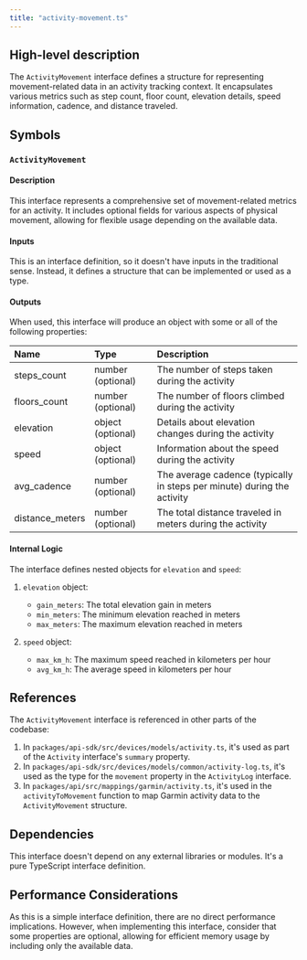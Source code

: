```yaml
---
title: "activity-movement.ts"
---
```


## High-level description
The `ActivityMovement` interface defines a structure for representing movement-related data in an activity tracking context. It encapsulates various metrics such as step count, floor count, elevation details, speed information, cadence, and distance traveled.

## Symbols

### `ActivityMovement`
#### Description
This interface represents a comprehensive set of movement-related metrics for an activity. It includes optional fields for various aspects of physical movement, allowing for flexible usage depending on the available data.

#### Inputs
This is an interface definition, so it doesn't have inputs in the traditional sense. Instead, it defines a structure that can be implemented or used as a type.

#### Outputs
When used, this interface will produce an object with some or all of the following properties:

| Name | Type | Description |
|:-----|:-----|:------------|
| steps_count | number (optional) | The number of steps taken during the activity |
| floors_count | number (optional) | The number of floors climbed during the activity |
| elevation | object (optional) | Details about elevation changes during the activity |
| speed | object (optional) | Information about the speed during the activity |
| avg_cadence | number (optional) | The average cadence (typically in steps per minute) during the activity |
| distance_meters | number (optional) | The total distance traveled in meters during the activity |

#### Internal Logic
The interface defines nested objects for `elevation` and `speed`:

1. `elevation` object:
   - `gain_meters`: The total elevation gain in meters
   - `min_meters`: The minimum elevation reached in meters
   - `max_meters`: The maximum elevation reached in meters

2. `speed` object:
   - `max_km_h`: The maximum speed reached in kilometers per hour
   - `avg_km_h`: The average speed in kilometers per hour

## References
The `ActivityMovement` interface is referenced in other parts of the codebase:

1. In `packages/api-sdk/src/devices/models/activity.ts`, it's used as part of the `Activity` interface's `summary` property.
2. In `packages/api-sdk/src/devices/models/common/activity-log.ts`, it's used as the type for the `movement` property in the `ActivityLog` interface.
3. In `packages/api/src/mappings/garmin/activity.ts`, it's used in the `activityToMovement` function to map Garmin activity data to the `ActivityMovement` structure.

## Dependencies
This interface doesn't depend on any external libraries or modules. It's a pure TypeScript interface definition.

## Performance Considerations
As this is a simple interface definition, there are no direct performance implications. However, when implementing this interface, consider that some properties are optional, allowing for efficient memory usage by including only the available data.